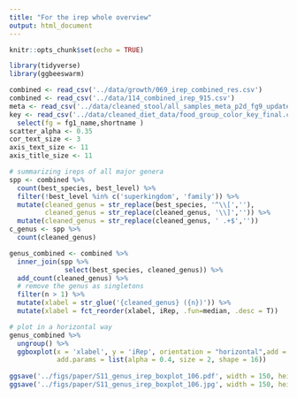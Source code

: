 ```yaml
---
title: "For the irep whole overview"
output: html_document
---
```


```r
knitr::opts_chunk$set(echo = TRUE)
```

```r
library(tidyverse)
library(ggbeeswarm)
```

```r
combined <- read_csv('../data/growth/069_irep_combined_res.csv')
combined <- read_csv('../data/114_combined_irep_915.csv')
meta <- read_csv('../data/cleaned_stool/all_samples_meta_p2d_fg9_updated.csv')
key <- read_csv('../data/cleaned_diet_data/food_group_color_key_final.csv', col_types = 'ccccc') %>% 
  select(fg = fg1_name,shortname )
scatter_alpha <- 0.35
cor_text_size <- 3
axis_text_size <- 11
axis_title_size <- 11
```

```r
# summarizing ireps of all major genera
spp <- combined %>% 
  count(best_species, best_level) %>% 
  filter(!best_level %in% c('superkingdom', 'family')) %>% 
  mutate(cleaned_genus = str_replace(best_species, '^\\[',''),
         cleaned_genus = str_replace(cleaned_genus, '\\]','')) %>% 
  mutate(cleaned_genus = str_replace(cleaned_genus, ' .+$',''))
c_genus <- spp %>% 
  count(cleaned_genus)

genus_combined <- combined %>% 
  inner_join(spp %>% 
              select(best_species, cleaned_genus)) %>% 
  add_count(cleaned_genus) %>% 
  # remove the genus as singletons
  filter(n > 1) %>% 
  mutate(xlabel = str_glue('{cleaned_genus} ({n})')) %>% 
  mutate(xlabel = fct_reorder(xlabel, iRep, .fun=median, .desc = T))
```


```r
# plot in a horizontal way
genus_combined %>% 
  ungroup() %>% 
  ggboxplot(x = 'xlabel', y = 'iRep', orientation = "horizontal",add = 'jitter',xlab = 'Genus',
            add.params = list(alpha = 0.4, size = 2, shape = 16))
 
ggsave('../figs/paper/S11_genus_irep_boxplot_106.pdf', width = 150, height = 220, units = 'mm', dpi = 400)
ggsave('../figs/paper/S11_genus_irep_boxplot_106.jpg', width = 150, height = 220, units = 'mm', dpi = 400)
```

